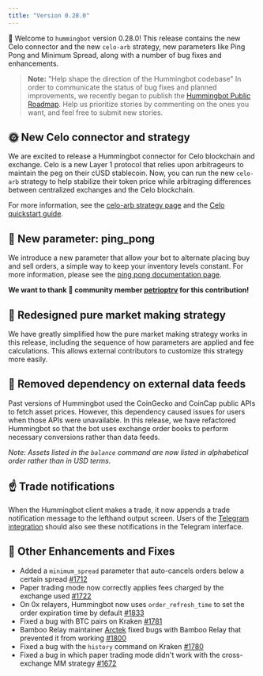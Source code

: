 ```yaml
---
title: "Version 0.28.0"
---
```


🚀 Welcome to `hummingbot` version 0.28.0! This release contains the new Celo connector and the new `celo-arb` strategy, new parameters like Ping Pong and Minimum Spread, along with a number of bug fixes and enhancements.

> **Note:** "Help shape the direction of the Hummingbot codebase"
In order to communicate the status of bug fixes and planned improvements, we recently began to publish the [Hummingbot Public Roadmap](https://github.com/CoinAlpha/hummingbot/projects/2). Help us prioritize stories by commenting on the ones you want, and feel free to submit new stories.

## 🌞 New Celo connector and strategy

We are excited to release a Hummingbot connector for Celo blockchain and exchange. Celo is a new Layer 1 protocol that relies upon arbitrageurs to maintain the peg on their cUSD stablecoin. Now, you can run the new `celo-arb` strategy to help stabilize their token price while arbitraging differences between centralized exchanges and the Celo blockchain.

For more information, see the [celo-arb strategy page](/strategies/celo-arb) and the [Celo quickstart guide](/strategies/celo-arb/#setup).

## 🏓 New parameter: ping_pong

We introduce a new parameter that allow your bot to alternate placing buy and sell orders, a simple way to keep your inventory levels constant. For more information, please see the [ping pong documentation page](/strategies/ping-pong/).

**We want to thank 🙏 community member [petrioptrv](https://github.com/petioptrv) for this contribution!**

## 🔄 Redesigned pure market making strategy

We have greatly simplified how the pure market making strategy works in this release, including the sequence of how parameters are applied and fee calculations. This allows external contributors to customize this strategy more easily.

## 📡 Removed dependency on external data feeds

Past versions of Hummingbot used the CoinGecko and CoinCap public APIs to fetch asset prices. However, this dependency caused issues for users when those APIs were unavailable. In this release, we have refactored Hummingbot so that the bot uses exchange order books to perform necessary conversions rather than data feeds.

_Note: Assets listed in the `balance` command are now listed in alphabetical order rather than in USD terms._

## ☝️ Trade notifications

When the Hummingbot client makes a trade, it now appends a trade notification message to the lefthand output screen. Users of the [Telegram integration](/features/telegram/) should also see these notifications in the Telegram interface.

## 🐞 Other Enhancements and Fixes

- Added a `minimum_spread` parameter that auto-cancels orders below a certain spread [#1712](https://github.com/CoinAlpha/hummingbot/issues/1712)
- Paper trading mode now correctly applies fees charged by the exchange used [#1722](https://github.com/CoinAlpha/hummingbot/issues/1722)
- On 0x relayers, Hummingbot now uses `order_refresh_time` to set the order expiration time by default [#1833](https://github.com/CoinAlpha/hummingbot/issues/1833)
- Fixed a bug with BTC pairs on Kraken [#1781](https://github.com/CoinAlpha/hummingbot/pull/1781)
- Bamboo Relay maintainer [Arctek](https://github.com/Arctek) fixed bugs with Bamboo Relay that prevented it from working [#1800](https://github.com/CoinAlpha/hummingbot/pull/1800)
- Fixed a bug with the `history` command on Kraken [#1780](https://github.com/CoinAlpha/hummingbot/issues/1780)
- Fixed a bug in which paper trading mode didn't work with the cross-exchange MM strategy [#1672](https://github.com/CoinAlpha/hummingbot/issues/1672)
